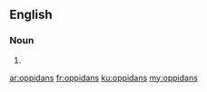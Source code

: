 ==English==

===Noun===
{{head|en|plural}}

# {{plural of|oppidan|lang=en}}

[[ar:oppidans]]
[[fr:oppidans]]
[[ku:oppidans]]
[[my:oppidans]]